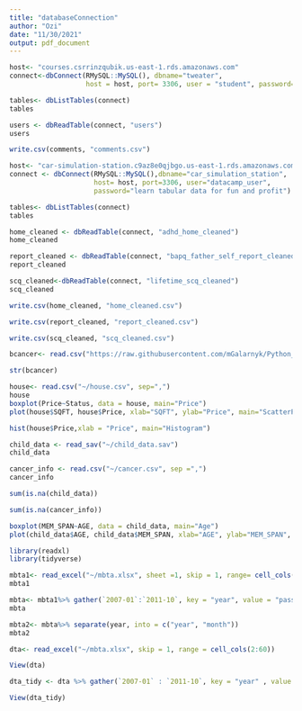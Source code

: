 ```yaml
---
title: "databaseConnection"
author: "Ozi"
date: "11/30/2021"
output: pdf_document
---
```


```r
host<- "courses.csrrinzqubik.us-east-1.rds.amazonaws.com"
connect<-dbConnect(RMySQL::MySQL(), dbname="tweater",
                   host = host, port= 3306, user = "student", password="datacamp")


```

```r
tables<- dbListTables(connect)
tables
```
```r
users <- dbReadTable(connect, "users")
users
```

```r
write.csv(comments, "comments.csv")
```

```r
host<- "car-simulation-station.c9az8e0qjbgo.us-east-1.rds.amazonaws.com"
connect <- dbConnect(RMySQL::MySQL(),dbname="car_simulation_station",
                     host= host, port=3306, user="datacamp_user",
                     password="learn tabular data for fun and profit")
```
```r
tables<- dbListTables(connect)
tables
```

```r
home_cleaned <- dbReadTable(connect, "adhd_home_cleaned")
home_cleaned
```


```r

report_cleaned <- dbReadTable(connect, "bapq_father_self_report_cleaned")
report_cleaned
```
```r
scq_cleaned<-dbReadTable(connect, "lifetime_scq_cleaned")
scq_cleaned
```

```r
write.csv(home_cleaned, "home_cleaned.csv")
```

```r
write.csv(report_cleaned, "report_cleaned.csv")

```


```r
write.csv(scq_cleaned, "scq_cleaned.csv")

```


```r
bcancer<- read.csv("https://raw.githubusercontent.com/mGalarnyk/Python_Tutorials/master/Kaggle/BreastCancerWisconsin/data/data.csv", header=TRUE)

str(bcancer)
```


```r
house<- read.csv("~/house.csv", sep=",")
house
boxplot(Price~Status, data = house, main="Price")
plot(house$SQFT, house$Price, xlab="SQFT", ylab="Price", main="ScatterPlot of Price and SQFT")
```
```r
hist(house$Price,xlab = "Price", main="Histogram")
```

```r
child_data <- read_sav("~/child_data.sav")
child_data
```


```r
cancer_info <- read.csv("~/cancer.csv", sep =",")
cancer_info

```


```r
sum(is.na(child_data))
```


```r
sum(is.na(cancer_info))
```


```r

boxplot(MEM_SPAN~AGE, data = child_data, main="Age")
plot(child_data$AGE, child_data$MEM_SPAN, xlab="AGE", ylab="MEM_SPAN", main="ScatterPlot of Age and IQ")
```
```r
library(readxl)
library(tidyverse)
```

```r
mbta1<- read_excel("~/mbta.xlsx", sheet =1, skip = 1, range= cell_cols(2:60))
mbta1
```

```r
mbta<- mbta1%>% gather(`2007-01`:`2011-10`, key = "year", value = "passenger")
mbta

```

```r
mbta2<- mbta%>% separate(year, into = c("year", "month"))
mbta2
```


```r
dta<- read_excel("~/mbta.xlsx", skip = 1, range = cell_cols(2:60))

View(dta)
```


```r
dta_tidy <- dta %>% gather(`2007-01` : `2011-10`, key = "year" , value = "passengers")

View(dta_tidy)

```

```r

```